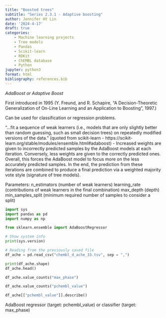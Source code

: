 ```yaml
---
title: "Boosted trees"
subtitle: "Series 2.3.1 - Adaptive boosting"
author: Jennifer HY Lin
date: '2024-4-17'
draft: true
categories: 
    - Machine learning projects
    - Tree models
    - Pandas
    - Scikit-learn
    - RDKit
    - ChEMBL database
    - Python
jupyter: python3
format: html
bibliography: references.bib
---
```


*AdaBoost or Adaptive Boost*

First introduced in 1995 (Y. Freund, and R. Schapire, “A Decision-Theoretic Generalization of On-Line Learning and an Application to Boosting”, 1997.)

Can be used for classification or regression problems.

"...fit a sequence of weak learners (i.e., models that are only slightly better than random guessing, such as small decision trees) on repeatedly modified versions of the data." (quoted from scikit-learn - https://scikit-learn.org/stable/modules/ensemble.html#adaboost)
- Increased weights are given to incorrectly predicted samples by the AdaBoost models at each iteration. Conversely, less weights are given to the correctly predicted ones. Overall, this forces the AdaBoost model to focus more on the less accurately predicted samples. In the end, the prediction from these iterations are combined to produce a final prediction via a weighted majority vote style (signature of tree models).

Parameters: 
n_estimators (number of weak learners)
learning_rate (contributions of weak learners in the final combination)
max_depth (depth)
min_samples_split (minimum required number of samples to consider a split)



```python
import sys
import pandas as pd
import numpy as np

from sklearn.ensemble import AdaBoostRegressor
```

```python
# Show system info
print(sys.version)
```

```python
# Reading from the previously saved file
df_ache = pd.read_csv("chembl_d_ache_33.tsv", sep = ",")
```

```python
print(df_ache.shape)
df_ache.head()
```

```python
df_ache.value_counts("max_phase")
```

```python
df_ache.value_counts("pchembl_value")
```

```python
df_ache[["pchembl_value"]].describe()
```



AdaBoost regressor (target: pchembl_value) or classifier (target: max_phase)